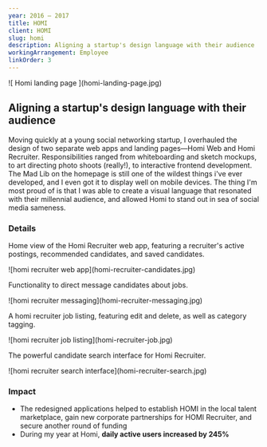 ```yaml
---
year: 2016 – 2017
title: HOMI
client: HOMI
slug: homi
description: Aligning a startup's design language with their audience
workingArrangement: Employee
linkOrder: 3
---
```

<div className='featured-image'>
  ![
    Homi landing page
  ](homi-landing-page.jpg)
</div>

## Aligning a startup's design language with their audience

Moving quickly at a young social networking startup, I overhauled the design of two separate web apps and landing pages—Homi Web and Homi Recruiter. Responsibilities ranged from whiteboarding and sketch mockups, to art directing photo shoots (really!), to interactive frontend development. The Mad Lib on the homepage is still one of the wildest things i've ever developed, and I even got it to display well on mobile devices. The thing I'm most proud of is that I was able to create a visual language that resonated with their millennial audience, and allowed Homi to stand out in sea of social media sameness.

### Details

Home view of the Homi Recruiter web app, featuring a recruiter's active postings, recommended candidates, and saved candidates.

<div>
  ![homi recruiter web app](homi-recruiter-candidates.jpg)
</div>

Functionality to direct message candidates about jobs.

<div>
  ![homi recruiter messaging](homi-recruiter-messaging.jpg)
</div>

A homi recruiter job listing, featuring edit and delete, as well as category tagging.

<div>
  ![homi recruiter job listing](homi-recruiter-job.jpg)
</div>

The powerful candidate search interface for Homi Recruiter.

<div>
  ![homi recruiter search interface](homi-recruiter-search.jpg)
</div>

### Impact
* The redesigned applications helped to establish HOMI in the local talent marketplace, gain new corporate partnerships for HOMI Recruiter, and secure another round of funding
* During my year at Homi, **daily active users increased by 245%**
